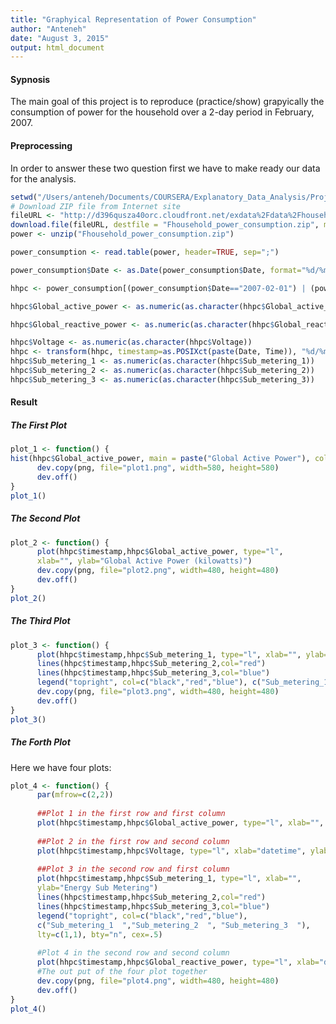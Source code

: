 ```yaml
---
title: "Graphyical Representation of Power Consumption"
author: "Anteneh"
date: "August 3, 2015"
output: html_document
---
```

<h4> Sypnosis</h4>
The main goal of this project is to reproduce (practice/show) grapyically the consumption of power for the household over a 2-day period in February, 2007.  
<h4> Preprocessing</h4>
In order to answer these two question first we have to make ready our data for the analysis.
```r
setwd("/Users/anteneh/Documents/COURSERA/Explanatory_Data_Analysis/Project_1")
# Download ZIP file from Internet site
fileURL <- "http://d396qusza40orc.cloudfront.net/exdata%2Fdata%2Fhousehold_power_consumption.zip"
download.file(fileURL, destfile = "Fhousehold_power_consumption.zip", method="curl")
power <- unzip("Fhousehold_power_consumption.zip")

power_consumption <- read.table(power, header=TRUE, sep=";")
```
```r
power_consumption$Date <- as.Date(power_consumption$Date, format="%d/%m/%Y")
```

```r
hhpc <- power_consumption[(power_consumption$Date=="2007-02-01") | (power_consumption$Date=="2007-02-02"),]
```

```r
hhpc$Global_active_power <- as.numeric(as.character(hhpc$Global_active_power))
```
```r
hhpc$Global_reactive_power <- as.numeric(as.character(hhpc$Global_reactive_power))
```
```r
hhpc$Voltage <- as.numeric(as.character(hhpc$Voltage))
hhpc <- transform(hhpc, timestamp=as.POSIXct(paste(Date, Time)), "%d/%m/%Y %H:%M:%S")
hhpc$Sub_metering_1 <- as.numeric(as.character(hhpc$Sub_metering_1))
hhpc$Sub_metering_2 <- as.numeric(as.character(hhpc$Sub_metering_2))
hhpc$Sub_metering_3 <- as.numeric(as.character(hhpc$Sub_metering_3))
```
<h4> Result</h4>
<h5> The First Plot</h5>

```r

plot_1 <- function() {
hist(hhpc$Global_active_power, main = paste("Global Active Power"), col="red", xlab="Global Active Power (kilowatts)")
      dev.copy(png, file="plot1.png", width=580, height=580)
      dev.off()
}
plot_1()

```

<h5> The Second Plot</h5>
```r
plot_2 <- function() {
      plot(hhpc$timestamp,hhpc$Global_active_power, type="l", 
      xlab="", ylab="Global Active Power (kilowatts)")
      dev.copy(png, file="plot2.png", width=480, height=480)
      dev.off()
}
plot_2()
```

<h5> The Third Plot</h5>
```r
plot_3 <- function() {
      plot(hhpc$timestamp,hhpc$Sub_metering_1, type="l", xlab="", ylab="Energy sub metering")
      lines(hhpc$timestamp,hhpc$Sub_metering_2,col="red")
      lines(hhpc$timestamp,hhpc$Sub_metering_3,col="blue")
      legend("topright", col=c("black","red","blue"), c("Sub_metering_1  ","Sub_metering_2  ", "Sub_metering_3  "),lty=c(1,1), lwd=c(1,1))
      dev.copy(png, file="plot3.png", width=480, height=480)
      dev.off()
}
plot_3()

```

<h5> The Forth Plot</h5>
Here we have four plots: 
```r
plot_4 <- function() {
      par(mfrow=c(2,2))
      
      ##Plot 1 in the first row and first column
      plot(hhpc$timestamp,hhpc$Global_active_power, type="l", xlab="", ylab="Global Active Power")
      
      ##Plot 2 in the first row and second column
      plot(hhpc$timestamp,hhpc$Voltage, type="l", xlab="datetime", ylab="Voltage")
      
      ##Plot 3 in the second row and first column
      plot(hhpc$timestamp,hhpc$Sub_metering_1, type="l", xlab="", 
      ylab="Energy Sub Metering")
      lines(hhpc$timestamp,hhpc$Sub_metering_2,col="red")
      lines(hhpc$timestamp,hhpc$Sub_metering_3,col="blue")
      legend("topright", col=c("black","red","blue"), 
      c("Sub_metering_1  ","Sub_metering_2  ", "Sub_metering_3  "),
      lty=c(1,1), bty="n", cex=.5) 
      
      #Plot 4 in the second row and second column
      plot(hhpc$timestamp,hhpc$Global_reactive_power, type="l", xlab="datetime", ylab="Global_reactive_power")
      #The out put of the four plot together
      dev.copy(png, file="plot4.png", width=480, height=480)
      dev.off()
}
plot_4()

```

